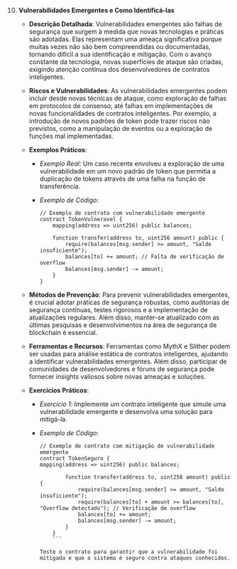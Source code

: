 10. **Vulnerabilidades Emergentes e Como Identificá-las**

    - **Descrição Detalhada**: Vulnerabilidades emergentes são falhas de segurança que surgem à medida que novas tecnologias e práticas são adotadas. Elas representam uma ameaça significativa porque muitas vezes não são bem compreendidas ou documentadas, tornando difícil a sua identificação e mitigação. Com o avanço constante da tecnologia, novas superfícies de ataque são criadas, exigindo atenção contínua dos desenvolvedores de contratos inteligentes.

    - **Riscos e Vulnerabilidades**: As vulnerabilidades emergentes podem incluir desde novas técnicas de ataque, como exploração de falhas em protocolos de consenso, até falhas em implementações de novas funcionalidades de contratos inteligentes. Por exemplo, a introdução de novos padrões de token pode trazer riscos não previstos, como a manipulação de eventos ou a exploração de funções mal implementadas.

    - **Exemplos Práticos**:

      - _Exemplo Real_: Um caso recente envolveu a exploração de uma vulnerabilidade em um novo padrão de token que permitia a duplicação de tokens através de uma falha na função de transferência.
      - _Exemplo de Código_:

        ```solidity
        // Exemplo de contrato com vulnerabilidade emergente
        contract TokenVulneravel {
            mapping(address => uint256) public balances;

            function transfer(address to, uint256 amount) public {
                require(balances[msg.sender] >= amount, "Saldo insuficiente");
                balances[to] += amount; // Falta de verificação de overflow
                balances[msg.sender] -= amount;
            }
        }
        ```

    - **Métodos de Prevenção**: Para prevenir vulnerabilidades emergentes, é crucial adotar práticas de segurança robustas, como auditorias de segurança contínuas, testes rigorosos e a implementação de atualizações regulares. Além disso, manter-se atualizado com as últimas pesquisas e desenvolvimentos na área de segurança de blockchain é essencial.

    - **Ferramentas e Recursos**: Ferramentas como MythX e Slither podem ser usadas para análise estática de contratos inteligentes, ajudando a identificar vulnerabilidades emergentes. Além disso, participar de comunidades de desenvolvedores e fóruns de segurança pode fornecer insights valiosos sobre novas ameaças e soluções.

    - **Exercícios Práticos**:

      - _Exercício 1_: Implemente um contrato inteligente que simule uma vulnerabilidade emergente e desenvolva uma solução para mitigá-la.
      - _Exemplo de Código_:

        ````solidity
        // Exemplo de contrato com mitigação de vulnerabilidade emergente
        contract TokenSeguro {
        mapping(address => uint256) public balances;

                function transfer(address to, uint256 amount) public {
                    require(balances[msg.sender] >= amount, "Saldo insuficiente");
                    require(balances[to] + amount >= balances[to], "Overflow detectado"); // Verificação de overflow
                    balances[to] += amount;
                    balances[msg.sender] -= amount;
                }
            }
            ```

        Teste o contrato para garantir que a vulnerabilidade foi mitigada e que o sistema é seguro contra ataques conhecidos.
        ````
